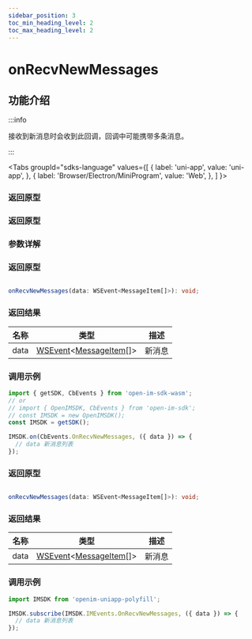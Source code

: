 ```yaml
---
sidebar_position: 3
toc_min_heading_level: 2
toc_max_heading_level: 2
---
```


# onRecvNewMessages

## 功能介绍

:::info

接收到新消息时会收到此回调，回调中可能携带多条消息。

:::

<Tabs
groupId="sdks-language"
values={[
{ label: 'uni-app', value: 'uni-app', },
{ label: 'Browser/Electron/MiniProgram', value: 'Web', },
]
}>

<TabItem value="Flutter">

### 返回原型

</TabItem>

<TabItem value="iOS">

### 返回原型

</TabItem>

<TabItem value="Android">

### 参数详解

</TabItem>

<TabItem value="Web">

### 返回原型

```ts showLineNumbers

onRecvNewMessages(data: WSEvent<MessageItem[]>): void;

```

### 返回结果

| 名称 | 类型                                                                                              | 描述   |
| ---- | ------------------------------------------------------------------------------------------------- | ------ |
| data | [WSEvent](docs/sdks/class/response.mdx)<[MessageItem](docs/sdks/class/message/messageInfo.mdx)[]> | 新消息 |

### 调用示例

```js showLineNumbers
import { getSDK, CbEvents } from 'open-im-sdk-wasm';
// or
// import { OpenIMSDK, CbEvents } from 'open-im-sdk';
// const IMSDK = new OpenIMSDK();
const IMSDK = getSDK();

IMSDK.on(CbEvents.OnRecvNewMessages, ({ data }) => {
  // data 新消息列表
});
```

</TabItem>

<TabItem value="uni-app">

### 返回原型

```ts showLineNumbers

onRecvNewMessages(data: WSEvent<MessageItem[]>): void;

```

### 返回结果

| 名称 | 类型                                                                                              | 描述   |
| ---- | ------------------------------------------------------------------------------------------------- | ------ |
| data | [WSEvent](docs/sdks/class/response.mdx)<[MessageItem](docs/sdks/class/message/messageInfo.mdx)[]> | 新消息 |

### 调用示例

```js showLineNumbers
import IMSDK from 'openim-uniapp-polyfill';

IMSDK.subscribe(IMSDK.IMEvents.OnRecvNewMessages, ({ data }) => {
  // data 新消息列表
});
```

</TabItem>

</Tabs>
